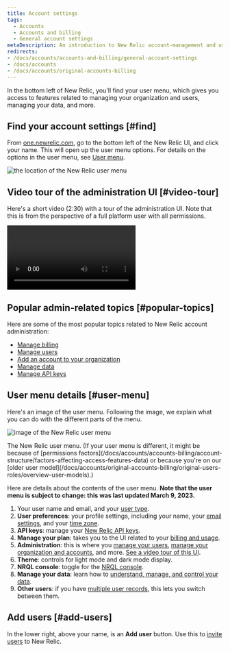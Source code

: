 ```yaml
---
title: Account settings
tags:
  - Accounts
  - Accounts and billing
  - General account settings
metaDescription: An introduction to New Relic account-management and user-management settings. 
redirects:
- /docs/accounts/accounts-and-billing/general-account-settings
- /docs/accounts
- /docs/accounts/original-accounts-billing
---
```




In the bottom left of New Relic, you'll find your user menu, which gives you access to features related to managing your organization and users, managing your data, and more. 

## Find your account settings [#find]

From [one.newrelic.com](https://one.newrelic.com), go to the bottom left of the New Relic UI, and click your name. This will open up the user menu options. For details on the options in the user menu, see [User menu](#user-menu). 

<img
  title="the location of the New Relic user menu"
  alt="the location of the New Relic user menu"
  src={accountsUserMenuLocation}
/>

## Video tour of the administration UI [#video-tour]

Here's a short video (2:30) with a tour of the administration UI. Note that this is from the perspective of a full platform user with all permissions. 

<Video
  type="wistia"
  id="og6og234xc"
/>

## Popular admin-related topics [#popular-topics] 

Here are some of the most popular topics related to New Relic account administration:

* [Manage billing](/docs/accounts/accounts-billing/new-relic-one-pricing-billing/billing-ui)
* [Manage users](/docs/accounts/accounts-billing/new-relic-one-user-management/introduction-managing-users)
* [Add an account to your organization](/docs/accounts/accounts-billing/account-structure/add-accounts)
* [Manage data](/docs/data-apis/manage-data/manage-your-data)
* [Manage API keys](/docs/apis/intro-apis/new-relic-api-keys)

## User menu details [#user-menu]

Here's an image of the user menu. Following the image, we explain what you can do with the different parts of the menu. 

<img
  title="image of the New Relic user menu"
  alt="image of the New Relic user menu"
  src={accountsUserMenu}
/>

<figcaption>
The New Relic user menu. (If your user menu is different, it might be because of [permissions factors](/docs/accounts/accounts-billing/account-structure/factors-affecting-access-features-data) or because you're on our [older user model](/docs/accounts/original-accounts-billing/original-users-roles/overview-user-models).)
</figcaption>

Here are details about the contents of the user menu. **Note that the user menu is subject to change: this was last updated March 9, 2023.**

1. Your user name and email, and your [user type](/docs/accounts/accounts-billing/new-relic-one-user-management/user-type). 
2. **User preferences**: your profile settings, including your name, your [email settings](/docs/accounts/accounts/account-maintenance/account-email-settings/), and your [time zone](/docs/accounts/accounts-billing/general-account-settings/default-time-zone-setting). 
3. **API keys**: manage your [New Relic API keys](/docs/apis/intro-apis/new-relic-api-keys).
4. **Manage your plan**: takes you to the UI related to your [billing and usage](/docs/accounts/accounts-billing/new-relic-one-pricing-billing/new-relic-one-pricing-billing).
5. **Administration**: this is where you [manage your users](/docs/accounts/accounts-billing/new-relic-one-user-management/user-management-ui-and-tasks#where), [manage your organization and accounts](/docs/accounts/accounts-billing/account-structure/new-relic-account-structure), and more. [See a video tour of this UI](#video-tour).
6. **Theme**: controls for light mode and dark mode display.
7. **NRQL console**: toggle for the [NRQL console](/docs/query-your-data/explore-query-data/query-builder/nrql-console).
8. **Manage your data**: learn how to [understand, manage, and control your data](/docs/data-apis/manage-data/manage-your-data).
9. **Other users**: if you have [multiple user records](/docs/accounts/accounts-billing/account-setup/multiple-logins-found), this lets you switch between them.  

## Add users [#add-users]

In the lower right, above your name, is an **Add user** button. Use this to [invite users](/docs/accounts/accounts-billing/new-relic-one-user-management/user-management-ui-and-tasks#add-users) to New Relic.